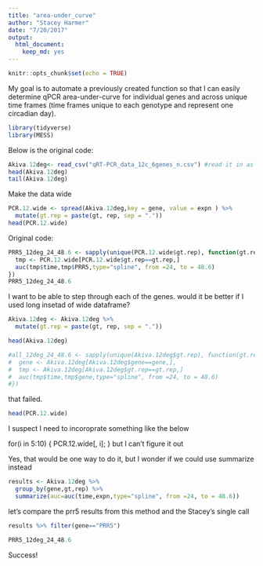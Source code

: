 ```yaml
---
title: "area-under_curve"
author: "Stacey Harmer"
date: "7/20/2017"
output: 
  html_document: 
    keep_md: yes
---
```


```r
knitr::opts_chunk$set(echo = TRUE)
```

My goal is to automate a previously created function so that I can easily determine qPCR area-under-curve for individual genes and across unique time frames (time frames unique to each genotype and represent one circadian day).

```r
library(tidyverse)
library(MESS)
```

Below is the original code:

```r
Akiva.12deg<- read_csv("qRT-PCR_data_12c_6genes_n.csv") #read it in as a tibble
head(Akiva.12deg)
tail(Akiva.12deg)

```

Make the data wide
```r
PCR.12.wide <- spread(Akiva.12deg,key = gene, value = expn ) %>%
  mutate(gt.rep = paste(gt, rep, sep = "."))
head(PCR.12.wide)

```

Original code:

```r

PRR5_12deg_24_48.6 <- sapply(unique(PCR.12.wide$gt.rep), function(gt.rep) {
  tmp <- PCR.12.wide[PCR.12.wide$gt.rep==gt.rep,]
  auc(tmp$time,tmp$PRR5,type="spline", from =24, to = 48.6)
})
PRR5_12deg_24_48.6
```

I want to be able to step through each of the genes.  would it be better if I used long insetad of wide dataframe?

```r

Akiva.12deg <- Akiva.12deg %>%
  mutate(gt.rep = paste(gt, rep, sep = "."))

head(Akiva.12deg)

#all_12deg_24_48.6 <- sapply(unique(Akiva.12deg$gt.rep), function(gt.rep) {
#  gene <- Akiva.12deg[Akiva.12deg$gene==gene,],
#  tmp <- Akiva.12deg[Akiva.12deg$gt.rep==gt.rep,]
#  auc(tmp$time,tmp$gene,type="spline", from =24, to = 48.6)
#})

```
that failed. 

```r
head(PCR.12.wide)
```

I suspect I need to incoroprate something like the below

 for(i in 5:10)
    { 
      PCR.12.wide[, i];
    }
but I can't figure it out

Yes, that would be one way to do it, but I wonder if we could use summarize instead

```r
results <- Akiva.12deg %>%
  group_by(gene,gt,rep) %>%
  summarize(auc=auc(time,expn,type="spline", from =24, to = 48.6))
```

let's compare the prr5 results from this method and the Stacey's single call
```r
results %>% filter(gene=="PRR5")
```

```r
PRR5_12deg_24_48.6
```

Success!
